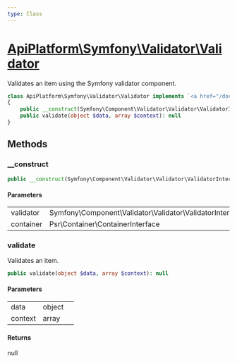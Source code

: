 ```yaml
---
type: Class
---
```


# [ApiPlatform\Symfony\Validator\Validator](/docs/reference/Symfony/Validator/Validator)

Validates an item using the Symfony validator component.



```php
class ApiPlatform\Symfony\Validator\Validator implements `<a href="/docs/reference/Validator/ValidatorInterface">ApiPlatform\Validator\ValidatorInterface</a>`
{
    public __construct(Symfony\Component\Validator\Validator\ValidatorInterface $validator, null|Psr\Container\ContainerInterface $container)
    public validate(object $data, array $context): null
}
```
## Methods

### __construct



```php
public __construct(Symfony\Component\Validator\Validator\ValidatorInterface $validator, null|Psr\Container\ContainerInterface $container)
```

#### Parameters

<table><tbody>
<tr><td>validator</td><td>Symfony\Component\Validator\Validator\ValidatorInterface</td><td></td></tr><tr><td>container</td><td>Psr\Container\ContainerInterface</td><td></td></tr>
</tbody>
</table>

### validate

Validates an item.

```php
public validate(object $data, array $context): null
```

#### Parameters

<table><tbody>
<tr><td>data</td><td>object</td><td></td></tr><tr><td>context</td><td>array</td><td></td></tr>
</tbody>
</table>

#### Returns

null
